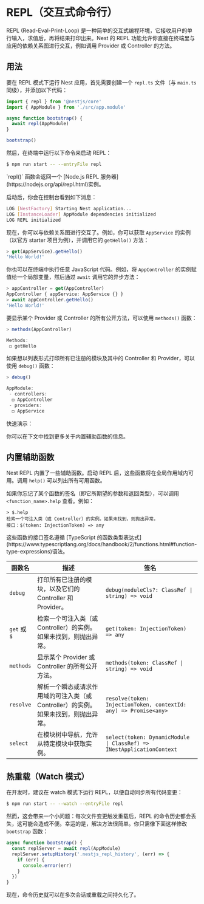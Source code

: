 
# REPL（交互式命令行）

REPL (Read-Eval-Print-Loop) 是一种简单的交互式编程环境，它接收用户的单行输入，求值后，再将结果打印出来。Nest 的 REPL 功能允许你直接在终端里与应用的依赖关系图进行交互，例如调用 Provider 或 Controller 的方法。

## 用法

要在 REPL 模式下运行 Nest 应用，首先需要创建一个 `repl.ts` 文件（与 `main.ts` 同级），并添加以下代码：

```ts filename='repl.ts'
import { repl } from '@nestjs/core'
import { AppModule } from './src/app.module'

async function bootstrap() {
  await repl(AppModule)
}

bootstrap()
```

然后，在终端中运行以下命令来启动 REPL：

```bash
$ npm run start -- --entryFile repl
```

<CalloutInfo>
  `repl()` 函数会返回一个 [Node.js REPL
  服务器](https://nodejs.org/api/repl.html)实例。
</CalloutInfo>

启动后，你会在控制台看到如下消息：

```bash
LOG [NestFactory] Starting Nest application...
LOG [InstanceLoader] AppModule dependencies initialized
LOG REPL initialized
```

现在，你可以与依赖关系图进行交互了。例如，你可以获取 `AppService` 的实例（以官方 starter 项目为例），并调用它的 `getHello()` 方法：

```ts
> get(AppService).getHello()
'Hello World!'
```

你也可以在终端中执行任意 JavaScript 代码。例如，将 `AppController` 的实例赋值给一个局部变量，然后通过 `await` 调用它的异步方法：

```ts
> appController = get(AppController)
AppController { appService: AppService {} }
> await appController.getHello()
'Hello World!'
```

要显示某个 Provider 或 Controller 的所有公开方法，可以使用 `methods()` 函数：

```ts
> methods(AppController)

Methods:
 ◻ getHello
```

如果想以列表形式打印所有已注册的模块及其中的 Controller 和 Provider，可以使用 `debug()` 函数：

```ts
> debug()

AppModule:
 - controllers:
  ◻ AppController
 - providers:
  ◻ AppService
```

快速演示：

<DocImage src={replImage} alt="REPL 示例" placeholder={undefined} />

你可以在下文中找到更多关于内置辅助函数的信息。

## 内置辅助函数

Nest REPL 内置了一些辅助函数。启动 REPL 后，这些函数将在全局作用域内可用。调用 `help()` 可以列出所有可用函数。

如果你忘记了某个函数的签名（即它所期望的参数和返回类型），可以调用 `<function_name>.help` 查看。例如：

```
> $.help
检索一个可注入类（或 Controller）的实例。如果未找到，则抛出异常。
接口：$(token: InjectionToken) => any
```

<CalloutInfo>
  这些函数的接口签名遵循 [TypeScript
  的函数类型表达式](https://www.typescriptlang.org/docs/handbook/2/functions.html#function-type-expressions)语法。
</CalloutInfo>

| 函数名                                                | 描述                                                                                | 签名                                                                  |
| ----------------------------------------------------- | ----------------------------------------------------------------------------------- | --------------------------------------------------------------------- |
| `debug`                                               | 打印所有已注册的模块，以及它们的 Controller 和 Provider。                           | `debug(moduleCls?: ClassRef \| string) => void`                       |
| <div className='whitespace-nowrap'>`get` 或 `$`</div> | 检索一个可注入类（或 Controller）的实例。如果未找到，则抛出异常。                   | `get(token: InjectionToken) => any`                                   |
| `methods`                                             | 显示某个 Provider 或 Controller 的所有公开方法。                                    | `methods(token: ClassRef \| string) => void`                          |
| `resolve`                                             | 解析一个瞬态或请求作用域的可注入类（或 Controller）的实例。如果未找到，则抛出异常。 | `resolve(token: InjectionToken, contextId: any) => Promise<any>`      |
| `select`                                              | 在模块树中导航，允许从特定模块中获取实例。                                          | `select(token: DynamicModule \| ClassRef) => INestApplicationContext` |

## 热重载（Watch 模式）

在开发时，建议在 watch 模式下运行 REPL，以便自动同步所有代码变更：

```bash
$ npm run start -- --watch --entryFile repl
```

然而，这会带来一个小问题：每次文件变更触发重载后，REPL 的命令历史都会丢失，这可能会造成不便。幸运的是，解决方法很简单。你只需像下面这样修改 `bootstrap` 函数：

```ts
async function bootstrap() {
  const replServer = await repl(AppModule)
  replServer.setupHistory('.nestjs_repl_history', (err) => {
    if (err) {
      console.error(err)
    }
  })
}
```

现在，命令历史就可以在多次会话或重载之间持久化了。
